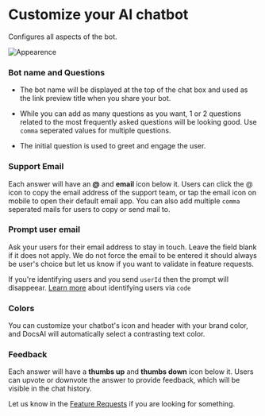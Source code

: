 # Customize your AI chatbot

Configures all aspects of the bot.

![Appearence](/docs/botapperaence.webp)

### Bot name and Questions
- The bot name will be displayed at the top of the chat box and used as the link preview title when you share your bot.

- While you can add as many questions as you want, 1 or 2 questions related to the most frequently asked questions will be looking good. Use `comma` seperated values for multiple questions.

- The initial question is used to greet and engage the user.

### Support Email

Each answer will have an **@** and **email** icon below it. Users can click the @ icon to copy the email address of the support team, or tap the email icon on mobile to open their default email app.
You can also add multiple `comma` seperated mails for users to copy or send mail to.

### Prompt user email
Ask your users for their email address to stay in touch. Leave the field blank if it does not apply. We do not force the email to be entered it should always be user's choice but let us know if you want to validate in feature requests.

If you're identifying users and you send `userId` then the prompt will disappeear. [Learn more](/docs/integrations/integration-web)  about identifying users via `code`

### Colors

You can customize your chatbot's icon and header with your brand color, and DocsAI will automatically select a contrasting text color.

### Feedback

Each answer will have a **thumbs up** and **thumbs down** icon below it. Users can upvote or downvote the answer to provide feedback, which will be visible in the chat history.

Let us know in the [Feature Requests](https://docsai.canny.io/featrue-requests) if you are looking for something.





